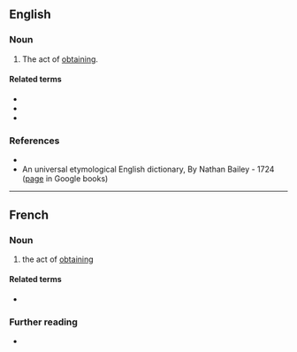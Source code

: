 ==English==

===Noun===
{{en-noun}}

# {{lb|en|rare|science|legal}} The act of [[obtain]]ing.

====Related terms====
* {{l|en|obtainment}}
* {{l|en|acquiring}}
* {{l|en|getting}}

===References===
* {{R:WordNet 2006}}
* An universal etymological English dictionary, By Nathan Bailey - 1724 ([http://books.google.com/books?id=VuYIAAAAQAAJ&pg=PT561&dq=obtention+dictionary page] in Google books)

----

==French==

===Noun===
{{fr-noun|f}}
# the act of [[obtain]]ing

====Related terms====
* {{l|fr|obtenir}}

===Further reading===
* {{R:TLFi}}